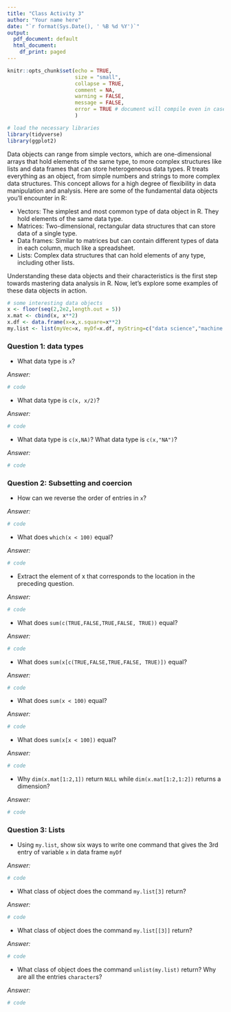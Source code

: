 ```yaml
---
title: "Class Activity 3"
author: "Your name here"
date: "`r format(Sys.Date(), ' %B %d %Y')`"
output:
  pdf_document: default
  html_document:
    df_print: paged
---
```


```r
knitr::opts_chunk$set(echo = TRUE, 
                      size = "small", 
                      collapse = TRUE, 
                      comment = NA, 
                      warning = FALSE, 
                      message = FALSE,
                      error = TRUE # document will compile even in case of error
                      ) 

# load the necessary libraries
library(tidyverse)
library(ggplot2)
```


Data objects can range from simple vectors, which are one-dimensional arrays that hold elements of the same type, to more complex structures like lists and data frames that can store heterogeneous data types. R treats everything as an object, from simple numbers and strings to more complex data structures. This concept allows for a high degree of flexibility in data manipulation and analysis. Here are some of the fundamental data objects you'll encounter in R:

- Vectors: The simplest and most common type of data object in R. They hold elements of the same data type.
- Matrices: Two-dimensional, rectangular data structures that can store data of a single type.
- Data frames: Similar to matrices but can contain different types of data in each column, much like a spreadsheet.
- Lists: Complex data structures that can hold elements of any type, including other lists.

Understanding these data objects and their characteristics is the first step towards mastering data analysis in R. Now, let's explore some examples of these data objects in action.


```r
# some interesting data objects
x <- floor(seq(2,2e2,length.out = 5))
x.mat <- cbind(x, x**2)
x.df <- data.frame(x=x,x.square=x**2)
my.list <- list(myVec=x, myDf=x.df, myString=c("data science","machine learning"))
```

### Question 1: data types

- What data type is `x`? 

*Answer:*

```r
# code

```

- What data type is `c(x, x/2)`?

*Answer:*

```r
# code

```

- What data type is `c(x,NA)`?  What data type is `c(x,"NA")`?


*Answer:*

```r
# code

```


### Question 2: Subsetting and coercion

- How can we reverse the order of entries in `x`?

*Answer:*

```r
# code

```


- What does `which(x < 100)` equal?

*Answer:*

```r
# code

```



- Extract the element of x that corresponds to the location in the preceding question.

*Answer:*

```r
# code

```


- What does `sum(c(TRUE,FALSE,TRUE,FALSE, TRUE))` equal?

*Answer:*

```r
# code

```

- What does `sum(x[c(TRUE,FALSE,TRUE,FALSE, TRUE)])` equal?

*Answer:*

```r
# code

```

- What does `sum(x < 100)` equal?

*Answer:*

```r
# code

```

- What does `sum(x[x < 100])` equal?


*Answer:*

```r
# code

```

- Why `dim(x.mat[1:2,1])` return `NULL` while `dim(x.mat[1:2,1:2])` returns a dimension?

*Answer:*

```r
# code

```


### Question 3: Lists

- Using `my.list`, show six ways to write one command that gives the 3rd entry of variable `x` in data frame `myDf`

*Answer:*

```r
# code

```


- What class of object does the command `my.list[3]` return?

*Answer:*

```r
# code

```

- What class of object does the command `my.list[[3]]` return?

*Answer:*

```r
# code

```

- What class of object does the command `unlist(my.list)` return? Why are all the entries `character`s?

*Answer:*

```r
# code

```




